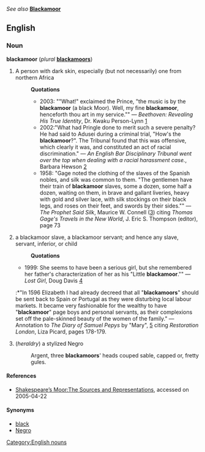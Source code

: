 ''See also'' '''[[Blackamoor]]'''

==English==
=== Noun ===
[[Category:English nouns]]
'''blackamoor''' (''plural'' '''[[blackamoors]]''')

#A person with dark skin, especially (but not necessarily) one from northern Africa
#:'''Quotations'''
#:*2003: ""What!" exclaimed the Prince, "the music is by the '''blackamoor''' (a black Moor). Well, my fine '''blackamoor''', henceforth thou art in my service."" &mdash; ''Beethoven: Revealing His True Identity'', Dr. Kwaku Person-Lynn [http://www.stewartsynopsis.com/Beethoven.htm]
#:*2002:"What had Pringle done to merit such a severe penalty? He had said to Adusei during a criminal trial, "How's the '''blackamoor'''?". The Tribunal found that this was offensive, which clearly it was, and constituted an act of racial discrimination." &mdash; ''An English Bar Disciplinary Tribunal went over the top when dealing with a racial harassment case.'', Barbara Hewson [http://www.spiked-online.com/Printable/00000002D42D.htm]
#:*1958: "Gage noted the clothing of the slaves of the Spanish nobles, and silk was common to them.  "The gentlemen have their train of '''blackamoor''' slaves, some a dozen, some half a dozen, waiting on them, in brave and gallant liveries, heavy with gold and silver lace, with silk stockings on their black legs, and roses on their feet, and swords by their sides."" &mdash; ''The Prophet Said Silk'', Maurice W. Connell ([http://www.shields-research.org/Scriptures/BoM/SILK02.html]) citing ''Thomas Gage's Travels in the New World'', J. Eric S. Thompson (editor), page 73
# a blackamoor slave, a blackamoor servant; and hence any slave, servant, inferior, or child
#:'''Quotations'''
#*1999: She seems to have been a serious girl, but she remembered her father's characterization of her as his "Little '''blackamoor'''."" &mdash; ''Lost Girl'', Doug Davis [http://www.haverford.edu/psych/ddavis/annafreud.losing.html]
#:*"In 1596 Elizabeth I had already decreed that all "'''blackamoors'''" should be sent back to Spain or Portugal as they were disturbing local labour markets. It became very fashionable for the wealthy to have "'''blackamoor'''" page boys and personal servants, as their complexions set off the pale-skinned beauty of the women of the family." &mdash; Annotation to ''The Diary of Samuel Pepys'' by "Mary", [http://www.pepysdiary.com/archive/1660/08/10/index.php] citing ''Restoration London'', Liza Picard,  pages 178-179.
# (''heraldry'') a stylized Negro
#:Argent, three '''blackamoors'''' heads couped sable, capped or, fretty gules.

==== References ====
* [http://www.geocities.com/Wellesley/7261/gripe5.html Shakespeare’s Moor:The Sources and Representations], accessed on 2005-04-22

==== Synonyms ====
*[[black]]
*[[Negro]]